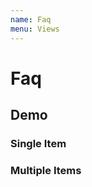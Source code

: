 ```yaml
---
name: Faq
menu: Views
---
```



# Faq

## Demo

### Single Item

<Playground>
  <Faq 
    noLayout
    faqs={[
      {
        title: 'Example Title',
        body: 'Example Body'
      }
    ]}
  />
</Playground>

### Multiple Items

<Playground>
  <Faq 
    noLayout
    faqs={[
      {
        title: 'Example Title 1',
        body: 'Example Body 1'
      },
      {
        title: 'Example Title 2',
        body: 'Example Body 2'
      },
      {
        title: 'Example Title 3',
        body: 'Example Body 3'
      }
    ]}
  />
</Playground>